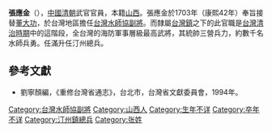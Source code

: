 {{for|明朝民变领袖張應金|混天王}}
'''張應金'''（{{bd|？||？||catIdx=Z}}），[[中國|中國]][[清朝|清朝]]武官官員，本籍[[山西|山西]]。張應金於1703年（康熙42年）奉旨接替[[董大功|董大功]]，於台灣地區擔任[[台灣水師協|台灣水師協]][[副將|副將]]。而隸屬[[台灣鎮|台灣鎮]]之下的此官職是[[台灣清治時期|台灣清治時期]]中的這階段，全台灣的海防軍事層級最高武將，其統帥三營兵力，約數千名水師兵勇。任滿升任汀州總兵。
{{start box}}
{{s-before|[[董大功|董大功]]}}
{{s-title|[[台灣水師協|台灣水師協]][[副將|副將]]|1703年上任}}
{{s-after|[[張得功|張得功]]}}
{{end box}}

==參考文獻==
*劉寧顏編，《重修台灣省通志》，台北市，台灣省文獻委員會，1994年。

[[Category:台灣水師協副將|Category:台灣水師協副將]]
[[Category:山西人|Category:山西人]]
[[Category:生年不详|Category:生年不详]]
[[Category:卒年不详|Category:卒年不详]]
[[Category:汀州鎮總兵|Category:汀州鎮總兵]]
[[Category:张姓|Category:张姓]]